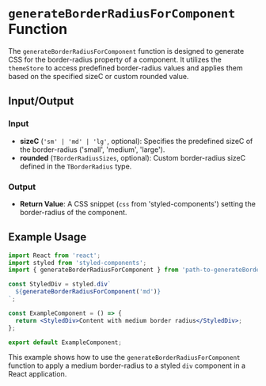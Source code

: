 
<Meta title="design/designFunctions/generateBorderRadiusForComponent" />

# `generateBorderRadiusForComponent` Function

The `generateBorderRadiusForComponent` function is designed to generate CSS for the border-radius property of a component. It utilizes the `themeStore` to access predefined border-radius values and applies them based on the specified sizeC or custom rounded value.

## Input/Output

### Input

- **sizeC** (`'sm' | 'md' | 'lg'`, optional): Specifies the predefined sizeC of the border-radius ('small', 'medium', 'large').
- **rounded** (`TBorderRadiusSizes`, optional): Custom border-radius sizeC defined in the `TBorderRadius` type.

### Output

- **Return Value**: A CSS snippet (`css` from 'styled-components') setting the border-radius of the component.

## Example Usage

```jsx
import React from 'react';
import styled from 'styled-components';
import { generateBorderRadiusForComponent } from 'path-to-generateBorderRadiusForComponent';

const StyledDiv = styled.div`
  ${generateBorderRadiusForComponent('md')}
`;

const ExampleComponent = () => {
  return <StyledDiv>Content with medium border radius</StyledDiv>;
};

export default ExampleComponent;
```

This example shows how to use the `generateBorderRadiusForComponent` function to apply a medium border-radius to a styled `div` component in a React application.
